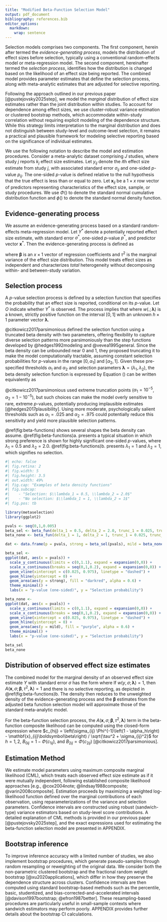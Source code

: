 ```yaml
---
title: "Modified Beta-Function Selection Model"
output: pdf_document
bibliography: references.bib
editor_options:
  markdown:
    wrap: sentence
---
```



Selection models comprises two components. The first component, herein after termed the _evidence-generating process_, models the distribution of effect sizes before selection, typically using a conventional random-effects model or meta-regression model. The second component, hereinafter termed the _selection process_, identifies how the distribution is changed based on the likelihood of an effect size being reported. The combined model provides parameter estimates that define the selection process, along with meta-analytic estimates that are adjusted for selective reporting.

Following the approach outlined in our previous paper [@pustejovsky2025step], we model the _marginal_ distribution of effect size estimates rather than the joint distribution within studies. To account for dependence among effect sizes, we use cluster-robust variance estimation or clustered bootstrap methods, which accommodate within-study correlation without requiring explicit modeling of the dependence structure. While this strategy limits interpretation to the marginal distribution and does not distinguish between study-level and outcome-level selection, it remains a practical and plausible framework for modeling selective reporting based on the significance of individual estimates.

We use the following notation to describe the model and estimation procedures. Consider a meta-analytic dataset comprising $J$ studies, where study $j$ reports $k_j$ effect size estimates. Let $y_{ij}$ denote the $i$th effect size estimate from study $j$, with associated standard error $\sigma_{ij}$ and one-sided $p$-value $p_{ij}$. The one-sided $p$-value is defined relative to the null hypothesis that the true effect is less than or equal to zero. Let $\mathbf{x}_{ij}$ be a $1 \times x$ row vector of predictors representing characteristics of the effect size, sample, or study procedures. We use $\Phi()$ to denote the standard normal cumulative distribution function and $\phi()$ to denote the standard normal density function.

## Evidence-generating process

We assume an evidence-generating process based on a standard random-effects meta-regression model. Let $Y^*$ denote a potentially reported effect size estimate, with standard error $\sigma^*$, one-sided $p$-value $p^*$, and predictor vector $\mathbf{x}^*$. Then the evidence-generating process is defined as

\begin{equation}
\label{eq:meta-mean-regression}
\left(Y^* | \sigma^*, \mathbf{x}^*\right) \sim N\left(\mathbf{x}^* \boldsymbol\beta, \ \tau^2 + \sigma^{*2}\right),
\end{equation}

where $\boldsymbol\beta$ is an $x \times 1$ vector of regression coefficients and $\tau^2$ is the marginal variance of the effect size distribution. This model treats effect sizes as independent and characterizes _total_ heterogeneity without decomposing within- and between-study variation.

## Selection process

A $p$-value selection process is defined by a selection function that specifies the probability that an effect size is reported, conditional on its $p$-value. Let $O$ indicate whether $Y^*$ is observed. The process implies that
\begin{equation}
\label{eq:selection-process}
\Pr\left(O = 1 | p^* \right) \propto w\left(p^*; \boldsymbol\lambda \right)
\end{equation}
where $w\left(.; \boldsymbol\lambda\right)$ is a known, strictly positive function on the interval $[0, 1]$ with an unknown $h \times 1$ parameter vector $\boldsymbol\lambda$.

@citkowicz2017parsimonious defined the selection function using a truncated beta density with two parameters, offering flexibility to capture diverse selection patterns more parsimoniously than the step functions developed by @hedges1992modeling and @vevea1995general. Since the beta density can be unbounded near 0 and 1, they proposed truncating it to make the model computationally tractable, assuming constant selection probabilities for $p$-values in the range $[0, \alpha_1]$ and $[\alpha_2, 1]$. Given these pre-specified thresholds $\alpha_1$ and $\alpha_2$ and selection parameters $\boldsymbol\lambda = (\lambda_1, \lambda_2)$, the beta density selection function is expressed by
\begin{equation}
\label{eq:beta-density-p}
w(p^*_i, \boldsymbol\lambda) =  \begin{cases} 
\alpha_1^{\lambda_1 - 1} (1 - \alpha_1)^{\lambda_2 - 1} & \text{if} \quad p^*_i \leq \alpha_1 \\
\left(p^*_i\right)^{\lambda_1 - 1} (1 - p^*_i)^{\lambda_2 - 1} & \text{if} \quad \alpha_1 < p^*_i < \alpha_2 \\
\alpha_2^{\lambda_1 - 1} (1 - \alpha_2)^{\lambda_2 - 1} & \text{if} \quad \alpha_2 \leq p^*_i.
\end{cases}
\end{equation}
Equation (\ref{eq:beta-density-p}) can be written equivalently as 
\begin{equation}
\label{eq:beta-density-y}
w(Y^*_i / \sigma^*_i, \boldsymbol\lambda) =  \begin{cases} 
\alpha_1^{\lambda_1 - 1} (1 - \alpha_1)^{\lambda_2 - 1} & \text{if} \quad \sigma^*_i \Phi^{-1}(1 - \alpha_1) \leq Y^*_i \\
\left[\Phi\left(-Y^*_i / \sigma^*_i\right)\right]^{\lambda_1 - 1} \left[\Phi\left(Y^*_i / \sigma^*_i\right)\right]^{\lambda_2 - 1} & \text{if} \quad \sigma^*_i \Phi^{-1}(1 - \alpha_2) < Y^*_i < \sigma^*_i \Phi^{-1}(1 - \alpha_1) \\
\alpha_2^{\lambda_1 - 1} (1 - \alpha_2)^{\lambda_2 - 1} & \text{if} \quad  Y^*_i \leq \sigma^*_i \Phi^{-1}(1 - \alpha_2).
\end{cases}
\end{equation}

@citkowicz2017parsimonious used extreme truncation points ($\alpha_1 = 10^{-5}$, $\alpha_2 = 1 - 10^{-5}$), but such choices can make the model overly sensitive to rare, extreme $p$-values, potentially producing implausible estimates [@hedges2017plausibility]. Using more moderate, psychologically salient thresholds such as $\alpha_1 = .025$ and $\alpha_2 = .975$ could potentially reduce this sensitivity and yield more plausible selection patterns.

\@ref(fig:beta-functions) shows several shapes the beta density can assume. \@ref(fig:beta-functions)a. presents a typical situation in which strong preference is shown for highly significant one-sided $p$-values, where $\lambda_1 = 0.5$ and $\lambda_2 = 2.0$. \@ref(fig:beta-functions)b. presents $\lambda_1 = 1$ and $\lambda_2 = 1$, which signifies no selection.

```r
#| echo: false
#| fig.retina: 2
#| fig.width: 5
#| fig.height: 3.5
#| out.width: 49%
#| fig.cap: "Examples of beta density functions"
#| fig.subcap:
#|    - "Selection: $\\lambda_1 = 0.5, \\lambda_2 = 2.0$"
#|    - "No selection: $\\lambda_1 = 1, \\lambda_2 = 1$"
#| fig.pos: tb 

library(metaselection)
library(ggplot2)

pvals <- seq(0,1,0.005)
beta_sel <- beta_fun(delta_1 = 0.5, delta_2 = 2.0, trunc_1 = 0.025, trunc_2 = 0.975)
beta_none <- beta_fun(delta_1 = 1, delta_2 = 1, trunc_1 = 0.025, trunc_2 = 0.975)

dat <- data.frame(p = pvals, strong = beta_sel(pvals), mild = beta_none(pvals))

beta_sel <- 
ggplot(dat, aes(x = pvals)) + 
  scale_y_continuous(limits = c(0,1.1), expand = expansion(0,0)) + 
  scale_x_continuous(breaks = seq(0,1,0.2), expand = expansion(0,0)) + 
  geom_vline(xintercept = c(0.025, 0.975), linetype = "dashed") + 
  geom_hline(yintercept = 0) + 
  geom_area(aes(y = strong), fill = "darkred", alpha = 0.6) +   
  theme_minimal() + 
  labs(x = "p-value (one-sided)", y = "Selection probability")

beta_none <- 
ggplot(dat, aes(x = pvals)) + 
  scale_y_continuous(limits = c(0,1.1), expand = expansion(0,0)) + 
  scale_x_continuous(breaks = seq(0,1,0.2), expand = expansion(0,0)) + 
  geom_vline(xintercept = c(0.025, 0.975), linetype = "dashed") + 
  geom_hline(yintercept = 0) + 
  geom_area(aes(y = mild), fill = "purple", alpha = 0.6) +   
  theme_minimal() + 
  labs(x = "p-value (one-sided)", y = "Selection probability")

beta_sel
beta_none
```

## Distribution of observed effect size estimates

The combined model for the marginal density of an observed effect size estimate $Y$ with standard error $\sigma$ has the form
\begin{equation}
\label{eq:generic-selection}
f(Y = y | \sigma, \mathbf{x}) = \frac{1}{A(\mathbf{x}, \sigma; \boldsymbol\beta, \tau^2, \boldsymbol\lambda)} \times w\left(y, \sigma; \boldsymbol\lambda \right) \times \frac{1}{\sqrt{\tau^2 + \sigma^2}} \phi\left(\frac{y - \mathbf{x} \boldsymbol\beta}{\sqrt{\tau^2 + \sigma^2}}\right),
\end{equation}
where 
\begin{equation}
\label{eq:generic-selection-A}
A(\mathbf{x}, \sigma; \boldsymbol\beta, \tau^2, \boldsymbol\lambda) =  \int_\mathbb{R} w\left(y, \sigma; \boldsymbol\lambda \right) \times  \frac{1}{\sqrt{\tau^2 + \sigma^2}}\phi\left(\frac{y - \mathbf{x}\boldsymbol\beta}{\sqrt{\tau^2 + \sigma^2}}\right) dy.
\end{equation}
If $w(y, \sigma; \boldsymbol\lambda) = 1$, then $A(\mathbf{x}, \sigma; \boldsymbol\beta, \tau^2, \boldsymbol\lambda) = 1$ and there is no selective reporting, as depicted in \@ref(fig:beta-functions)b. The density then reduces to the unweighted density of the evidence-generating process and the $\boldsymbol\beta$ estimates from the adjusted beta function selection model will approximate those of the standard meta-analytic model.

For the beta-function selection process, the $A(\mathbf{x}, \sigma; \boldsymbol\beta, \tau^2, \boldsymbol\lambda)$ term in the beta-function composite likelihood can be computed using the closed-form expression
\begin{equation}
\label{eq:beta-function-A}
A_{ij} = A(\mathbf{x}_{ij}, \sigma_{ij}; \boldsymbol\beta, \tau^2, \boldsymbol\lambda) = \alpha_1^{\lambda_1} (1 - \alpha_1)^{\lambda_2} B_{0ij} + E_Y(1 | \lambda_1,\lambda_2) + \alpha_2^{\lambda_1} (1 - \alpha_2)^{\lambda_2} B_{2ij}
\end{equation}
where 
\begin{equation}
\label{eq:beta-function-Ey}
E_Y\left[f(Y)| \lambda_1, \lambda_2\right] = \int_{\sigma_{ij} \Phi^{-1}(1 - \alpha_2)}^{\sigma_{ij} \Phi^{-1}(1 - \alpha_1)} f(Y) \left[\Phi(-Y / \sigma_{ij})\right]^{\lambda_1} \left[\Phi(Y / \sigma_{ij})\right]^{\lambda_2} \frac{1}{\sqrt{\eta_{ij}}}\phi\left(\frac{Y - \mu_{ij}}{\sqrt{\eta_{ij}}}\right) dY,
\end{equation}
$c_{hij} = \left(\sigma_{ij} \Phi^{-1}\left(1 - \alpha_h\right) - \mathbf{x}_{ij}\boldsymbol\beta\right) / \sqrt{\tau^2 + \sigma_{ij}^2}$ for $h = 1,2$, $B_{0ij} = 1 - \Phi(c_{1ij})$, and $B_{2ij} = \Phi(c_{2ij})$ [@citkowicz2017parsimonious].

## Estimation Method {#estimation-method}

We estimate model parameters using maximum composite marginal likelihood (CML), which treats each observed effect size estimate as if it were mutually independent, following established composite likelihood approaches [e.g., @cox2004note; @lindsay1988composite; @varin2008composite]. Estimation proceeds by maximizing a weighted log-likelihood function defined over the marginal contributions of each observation, using reparameterizations of the variance and selection parameters. Confidence intervals are constructed using robust (sandwich-type) variance estimators based on study-level score contributions. A detailed explanation of CML methods is provided in our previous paper [@pustejovsky2025step], and the exact expressions used for estimating the beta-function selection model are presented in APPENDIX.

## Bootstrap inference

To improve inference accuracy with a limited number of studies, we also implement bootstrap procedures, which generate pseudo-samples through random resampling or reweighting of the original data. We consider both the non-parametric clustered bootstrap and the fractional random weight bootstrap [@xu2020applications], which differ in how they preserve the dependence structure across clusters. Confidence intervals are then computed using standard bootstrap-based methods such as the percentile, basic, studentized, and bias-corrected-and-accelerated intervals [@davison1997bootstrap; @efron1987better]. These resampling-based procedures are particularly useful in small-sample contexts where sandwich estimators may perform poorly. APPENDIX provides further details about the bootstrap CI calculations.
<!-- If we're only applying the bootstrap approaches we decided were best based on the step function simulations, we should adjust the list here and add a note about this. -->
